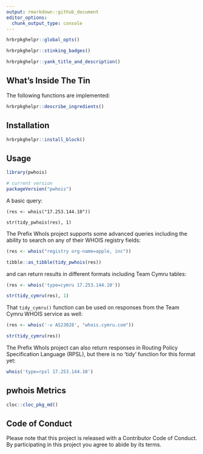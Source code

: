 ```yaml
---
output: rmarkdown::github_document
editor_options: 
  chunk_output_type: console
---
```

```r
hrbrpkghelpr::global_opts()
```

```r
hrbrpkghelpr::stinking_badges()
```

```r
hrbrpkghelpr::yank_title_and_description()
```

## What's Inside The Tin

The following functions are implemented:

```r
hrbrpkghelpr::describe_ingredients()
```

## Installation

```r
hrbrpkghelpr::install_block()
```

## Usage

```r
library(pwhois)

# current version
packageVersion("pwhois")

```

A basic query:

```ex-01
(res <- whois("17.253.144.10"))

str(tidy_pwhois(res), 1)
```

The Prefix WhoIs project supports some advanced queries including the ability to search on any of their WHOIS registry fields:

```r
(res <- whois("registry org-name=apple, inc"))

tibble::as_tibble(tidy_pwhois(res))
```

and can return results in different formats including Team Cymru tables:

```r
(res <- whois('type=cymru 17.253.144.10'))

str(tidy_cymru(res), 1)
```

That `tidy_cymru()` function can be used on responses from the Team Cymru 
WHOIS service as well:

```r
(res <- whois('-v AS23028', "whois.cymru.com"))

str(tidy_cymru(res))
```

The Prefix WhoIs project can also return responses in Routing Policy Specification Language (RPSL), but there is no 'tidy' function for this format yet:

```r
whois('type=rpsl 17.253.144.10') 
```

## pwhois Metrics

```r
cloc::cloc_pkg_md()
```

## Code of Conduct

Please note that this project is released with a Contributor Code of Conduct. 
By participating in this project you agree to abide by its terms.
